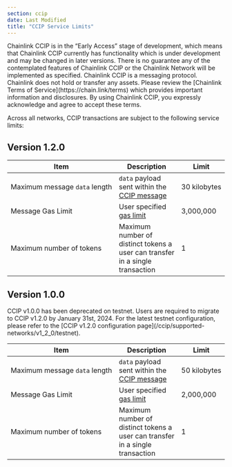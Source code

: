 ```yaml
---
section: ccip
date: Last Modified
title: "CCIP Service Limits"
---
```



<Aside type="note" title="Early Access">
  Chainlink CCIP is in the “Early Access” stage of development, which means that Chainlink CCIP currently has
  functionality which is under development and may be changed in later versions. There is no guarantee any of the
  contemplated features of Chainlink CCIP or the Chainlink Network will be implemented as specified. Chainlink CCIP is a
  messaging protocol. Chainlink does not hold or transfer any assets. Please review the [Chainlink Terms of
  Service](https://chain.link/terms) which provides important information and disclosures. By using Chainlink CCIP, you
  expressly acknowledge and agree to accept these terms.
</Aside>

Across all networks, CCIP transactions are subject to the following service limits:

## Version 1.2.0

| Item                                         | Description                                                                              | Limit             |
| -------------------------------------------- | ---------------------------------------------------------------------------------------- | ----------------- |
| Maximum&nbsp;message&nbsp;`data`&nbsp;length | `data` payload sent within the [CCIP message](/ccip/api-reference/client#evm2anymessage) | 30&nbsp;kilobytes |
| Message&nbsp;Gas&nbsp;Limit                  | User specified [gas limit](/ccip/api-reference/client#evmextraargsv1)                    | 3,000,000         |
| Maximum&nbsp;number&nbsp;of&nbsp;tokens      | Maximum number of distinct tokens a user can transfer in a single transaction            | 1                 |

## Version 1.0.0

<Aside type="caution" title="DEPRECATION NOTICE FOR CCIP V1.0.0 ON TESTNET">
  CCIP v1.0.0 has been deprecated on testnet. Users are required to migrate to CCIP v1.2.0 by January 31st, 2024. For
  the latest testnet configuration, please refer to the [CCIP v1.2.0 configuration
  page](/ccip/supported-networks/v1_2_0/testnet).
</Aside>

| Item                                         | Description                                                                              | Limit             |
| -------------------------------------------- | ---------------------------------------------------------------------------------------- | ----------------- |
| Maximum&nbsp;message&nbsp;`data`&nbsp;length | `data` payload sent within the [CCIP message](/ccip/api-reference/client#evm2anymessage) | 50&nbsp;kilobytes |
| Message&nbsp;Gas&nbsp;Limit                  | User specified [gas limit](/ccip/api-reference/client#evmextraargsv1)                    | 2,000,000         |
| Maximum&nbsp;number&nbsp;of&nbsp;tokens      | Maximum number of distinct tokens a user can transfer in a single transaction            | 1                 |
